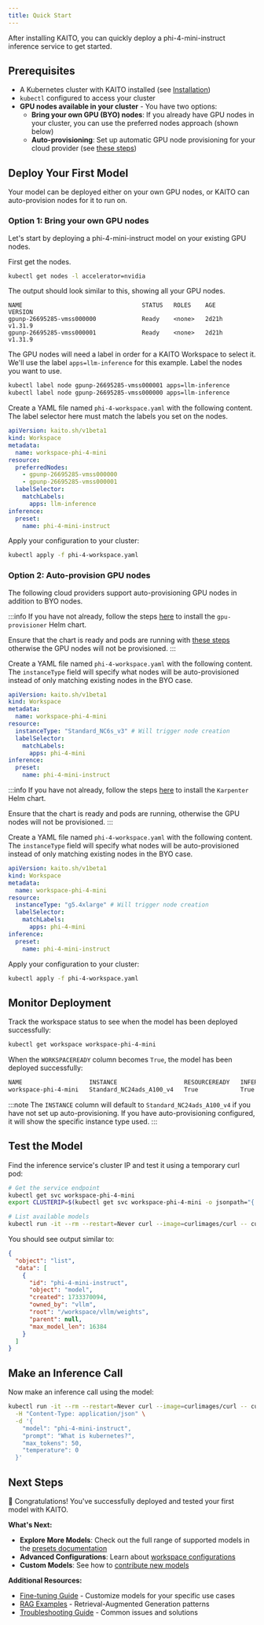 ```yaml
---
title: Quick Start
---
```


After installing KAITO, you can quickly deploy a phi-4-mini-instruct inference service to get started.

## Prerequisites

- A Kubernetes cluster with KAITO installed (see [Installation](installation))
- `kubectl` configured to access your cluster
- **GPU nodes available in your cluster** - You have two options:
  - **Bring your own GPU (BYO) nodes**: If you already have GPU nodes in your cluster, you can use the preferred nodes approach (shown below)
  - **Auto-provisioning**: Set up automatic GPU node provisioning for your cloud provider (see [these steps](installation#option-2-auto-provision-gpu-nodes))

## Deploy Your First Model

Your model can be deployed either on your own GPU nodes, or KAITO can auto-provision nodes for it to run on.

### Option 1: Bring your own GPU nodes

Let's start by deploying a phi-4-mini-instruct model on your existing GPU nodes.

First get the nodes.

```bash
kubectl get nodes -l accelerator=nvidia
```

The output should look similar to this, showing all your GPU nodes.

```
NAME                                  STATUS   ROLES    AGE     VERSION
gpunp-26695285-vmss000000             Ready    <none>   2d21h   v1.31.9
gpunp-26695285-vmss000001             Ready    <none>   2d21h   v1.31.9
```

The GPU nodes will need a label in order for a KAITO Workspace to select it. We'll use the label `apps=llm-inference` for this example. Label the nodes you want to use. 

```bash
kubectl label node gpunp-26695285-vmss000001 apps=llm-inference
kubectl label node gpunp-26695285-vmss000000 apps=llm-inference
```

Create a YAML file named `phi-4-workspace.yaml` with the following content. The label selector here must match the labels you set on the nodes.

```yaml title="phi-4-workspace.yaml"
apiVersion: kaito.sh/v1beta1
kind: Workspace
metadata:
  name: workspace-phi-4-mini
resource:
  preferredNodes:
    - gpunp-26695285-vmss000000
    - gpunp-26695285-vmss000001
  labelSelector:
    matchLabels:
      apps: llm-inference
inference:
  preset:
    name: phi-4-mini-instruct
```

Apply your configuration to your cluster:

```bash
kubectl apply -f phi-4-workspace.yaml
```

### Option 2: Auto-provision GPU nodes

The following cloud providers support auto-provisioning GPU nodes in addition to BYO nodes.


<Tabs groupId="provider">
<TabItem value="azure" label="Azure" default>

:::info
If you have not already, follow the steps [here](azure#setup-auto-provisioning) to install the `gpu-provisioner` Helm chart.

Ensure that the chart is ready and pods are running with [these steps](azure#verify-setup) otherwise the GPU nodes will not be provisioned.
:::

Create a YAML file named `phi-4-workspace.yaml` with the following content. The `instanceType` field will specify what nodes will be auto-provisioned instead of only matching existing nodes in the BYO case.

```yaml title="phi-4-workspace.yaml"
apiVersion: kaito.sh/v1beta1
kind: Workspace
metadata:
  name: workspace-phi-4-mini
resource:
  instanceType: "Standard_NC6s_v3" # Will trigger node creation
  labelSelector:
    matchLabels:
      apps: phi-4-mini
inference:
  preset:
    name: phi-4-mini-instruct
```

</TabItem>
<TabItem value="aws" label="AWS" default>

:::info
If you have not already, follow the steps [here](aws#setup-auto-provisioning) to install the `Karpenter` Helm chart.

Ensure that the chart is ready and pods are running, otherwise the GPU nodes will not be provisioned.
:::

Create a YAML file named `phi-4-workspace.yaml` with the following content. The `instanceType` field will specify what nodes will be auto-provisioned instead of only matching existing nodes in the BYO case.

```yaml title="phi-4-workspace.yaml"
apiVersion: kaito.sh/v1beta1
kind: Workspace
metadata:
  name: workspace-phi-4-mini
resource:
  instanceType: "g5.4xlarge" # Will trigger node creation
  labelSelector:
    matchLabels:
      apps: phi-4-mini
inference:
  preset:
    name: phi-4-mini-instruct
```

</TabItem>
</Tabs>

Apply your configuration to your cluster:

```bash
kubectl apply -f phi-4-workspace.yaml
```

## Monitor Deployment

Track the workspace status to see when the model has been deployed successfully:

```bash
kubectl get workspace workspace-phi-4-mini
```

When the `WORKSPACEREADY` column becomes `True`, the model has been deployed successfully:

```bash
NAME                   INSTANCE                   RESOURCEREADY   INFERENCEREADY   JOBSTARTED   WORKSPACESUCCEEDED   AGE
workspace-phi-4-mini   Standard_NC24ads_A100_v4   True            True                          True                 4h15m
```

:::note
The `INSTANCE` column will default to `Standard_NC24ads_A100_v4` if you have not set up auto-provisioning. If you have auto-provisioning configured, it will show the specific instance type used.
:::

## Test the Model

Find the inference service's cluster IP and test it using a temporary curl pod:

```bash
# Get the service endpoint
kubectl get svc workspace-phi-4-mini
export CLUSTERIP=$(kubectl get svc workspace-phi-4-mini -o jsonpath="{.spec.clusterIPs[0]}")

# List available models
kubectl run -it --rm --restart=Never curl --image=curlimages/curl -- curl -s http://$CLUSTERIP/v1/models | jq
```

You should see output similar to:

```json
{
  "object": "list",
  "data": [
    {
      "id": "phi-4-mini-instruct",
      "object": "model",
      "created": 1733370094,
      "owned_by": "vllm",
      "root": "/workspace/vllm/weights",
      "parent": null,
      "max_model_len": 16384
    }
  ]
}
```

## Make an Inference Call

Now make an inference call using the model:

```bash
kubectl run -it --rm --restart=Never curl --image=curlimages/curl -- curl -X POST http://$CLUSTERIP/v1/completions \
  -H "Content-Type: application/json" \
  -d '{
    "model": "phi-4-mini-instruct",
    "prompt": "What is kubernetes?",
    "max_tokens": 50,
    "temperature": 0
  }'
```

## Next Steps

🎉 Congratulations! You've successfully deployed and tested your first model with KAITO.

**What's Next:**

- **Explore More Models**: Check out the full range of supported models in the [presets documentation](https://github.com/kaito-project/kaito/tree/main/presets)
- **Advanced Configurations**: Learn about [workspace configurations](https://github.com/kaito-project/kaito/blob/main/api/v1alpha1/workspace_types.go)
- **Custom Models**: See how to [contribute new models](https://github.com/kaito-project/kaito/blob/main/docs/How-to-add-new-models.md)

**Additional Resources:**

- [Fine-tuning Guide](https://github.com/kaito-project/kaito/tree/main/examples/fine-tuning) - Customize models for your specific use cases
- [RAG Examples](https://github.com/kaito-project/kaito/tree/main/examples/RAG) - Retrieval-Augmented Generation patterns
- [Troubleshooting Guide](https://github.com/kaito-project/kaito/blob/main/docs/troubleshooting.md) - Common issues and solutions

